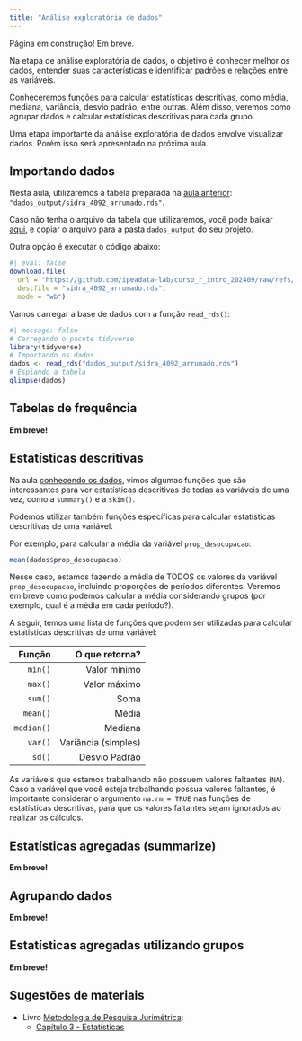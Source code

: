 ```yaml
---
title: "Análise exploratória de dados"
---
```


:::callout-warning
Página em construção! Em breve. 
:::

Na etapa de análise exploratória de dados, o objetivo é conhecer melhor os dados, entender suas características e identificar padrões e relações entre as variáveis.

Conheceremos funções para calcular estatísticas descritivas, como média, mediana, variância, desvio padrão, entre outras. Além disso, veremos como agrupar dados e calcular estatísticas descritivas para cada grupo. 

Uma etapa importante da análise exploratória de dados envolve visualizar dados. Porém isso será apresentado na próxima aula.

## Importando dados

Nesta aula, utilizaremos a tabela preparada na [aula anterior](05_transformacao): `"dados_output/sidra_4092_arrumado.rds"`.

::: callout-important
Caso não tenha o arquivo da tabela que utilizaremos, você pode baixar [aqui](https://github.com/ipeadata-lab/curso_r_intro_202409/raw/refs/heads/main/dados_output/sidra_4092_arrumado.rds), e copiar o arquivo para a pasta `dados_output` do seu projeto.

Outra opção é executar o código abaixo:

```r
#| eval: false
download.file(
  url = "https://github.com/ipeadata-lab/curso_r_intro_202409/raw/refs/heads/main/dados_output/sidra_4092_arrumado.rds", 
  destfile = "sidra_4092_arrumado.rds",
  mode = "wb")
```

:::

Vamos carregar a base de dados com a função `read_rds()`:

```r
#| message: false
# Carregando o pacote tidyverse
library(tidyverse)
# Importando os dados
dados <- read_rds("dados_output/sidra_4092_arrumado.rds")
# Espiando a tabela
glimpse(dados)
```
## Tabelas de frequência

**Em breve!**



## Estatísticas descritivas


Na aula [conhecendo os dados](04_conhecendo.qmd), vimos algumas funções que são interessantes para ver estatísticas descritivas de todas as variáveis de uma vez, como a `summary()` e a `skim()`.

Podemos utilizar também funções específicas para calcular estatísticas descritivas de uma variável.

Por exemplo, para calcular a média da variável `prop_desocupacao`:

```r
mean(dados$prop_desocupacao)
```

Nesse caso, estamos fazendo a média de TODOS os valores da variável `prop_desocupacao`, incluindo proporções de períodos diferentes. Veremos em breve como podemos calcular a média considerando grupos (por exemplo, qual é a média em cada período?).


A seguir, temos uma lista de funções que podem ser utilizadas para calcular estatísticas descritivas de uma variável:

|  Função |  O que retorna? |
|--:|--:|
|  `min()` |  Valor mínimo |
|  `max()` |  Valor máximo  |
|  `sum()` |  Soma  |
|  `mean()` |  Média |
|  `median()` |  Mediana |
|  `var()` |  Variância (simples) |
|  `sd()` |  Desvio Padrão |


::: callout-warning

As variáveis que estamos trabalhando não possuem valores faltantes (`NA`). Caso a variável que você esteja trabalhando possua valores faltantes, é importante considerar o argumento `na.rm = TRUE` nas funções de estatísticas descritivas, para que os valores faltantes sejam ignorados ao realizar os cálculos.

:::


## Estatísticas agregadas (summarize) 

**Em breve!**

## Agrupando dados

**Em breve!**


## Estatísticas agregadas utilizando grupos

**Em breve!**

## Sugestões de materiais

- Livro [Metodologia de Pesquisa Jurimétrica](https://livro.abj.org.br/):
  - [Capítulo 3 - Estatísticas](https://livro.abj.org.br/03-estatisticas.html)
  